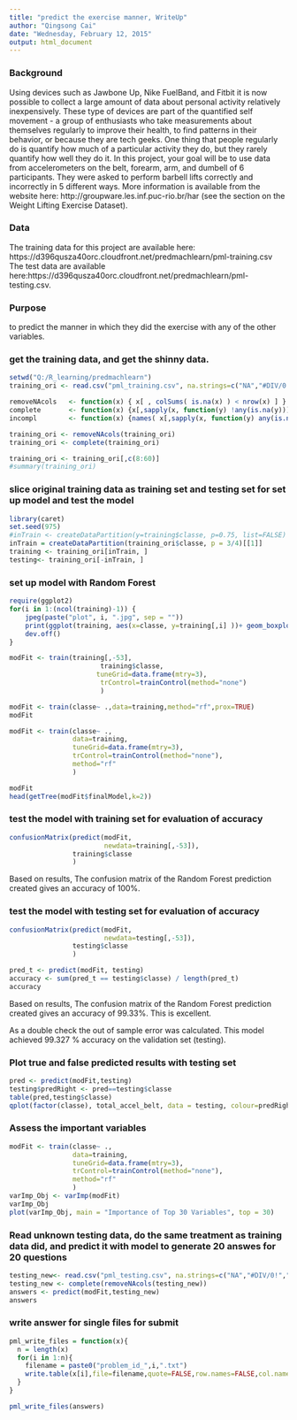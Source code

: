 ```yaml
---
title: "predict the exercise manner, WriteUp"
author: "Qingsong Cai"
date: "Wednesday, February 12, 2015"
output: html_document
---
```

###     Background
Using devices such as Jawbone Up, Nike FuelBand, and Fitbit it is now possible to collect a large amount of data about personal activity relatively inexpensively. These type of devices are part of the quantified self movement - a group of enthusiasts who take measurements about themselves regularly to improve their health, to find patterns in their behavior, or because they are tech geeks. One thing that people regularly do is quantify how much of a particular activity they do, but they rarely quantify how well they do it. In this project, your goal will be to use data from accelerometers on the belt, forearm, arm, and dumbell of 6 participants. They were asked to perform barbell lifts correctly and incorrectly in 5 different ways. More information is available from the website here: http://groupware.les.inf.puc-rio.br/har (see the section on the Weight Lifting Exercise Dataset). 

###     Data 
The training data for this project are available here: https://d396qusza40orc.cloudfront.net/predmachlearn/pml-training.csv
The test data are available here:https://d396qusza40orc.cloudfront.net/predmachlearn/pml-testing.csv. 

###     Purpose
to predict the manner in which they did the exercise with any of the other variables. 

###     get the training data, and get the shinny data. 
```r
setwd("Q:/R_learning/predmachlearn")
training_ori <- read.csv("pml_training.csv", na.strings=c("NA","#DIV/0!",""))

removeNAcols   <- function(x) { x[ , colSums( is.na(x) ) < nrow(x) ] }
complete       <- function(x) {x[,sapply(x, function(y) !any(is.na(y)))] }
incompl        <- function(x) {names( x[,sapply(x, function(y) any(is.na(y)))] ) }

training_ori <- removeNAcols(training_ori)
training_ori <- complete(training_ori)

training_ori <- training_ori[,c(8:60)]
#summary(training_ori)
```

###  slice original training data as training set and testing set for set up model and test the model
```r
library(caret)
set.seed(975)
#inTrain <- createDataPartition(y=training$classe, p=0.75, list=FALSE) # not random
inTrain = createDataPartition(training_ori$classe, p = 3/4)[[1]]
training <- training_ori[inTrain, ] 
testing<- training_ori[-inTrain, ]
```

###   set up model with Random Forest
```r
require(ggplot2)
for(i in 1:(ncol(training)-1)) {
    jpeg(paste("plot", i, ".jpg", sep = ""))
    print(ggplot(training, aes(x=classe, y=training[,i] ))+ geom_boxplot() + geom_jitter())
    dev.off()
}
```


```r
modFit <- train(training[,-53],
                       training$classe,
                      tuneGrid=data.frame(mtry=3),
                       trControl=trainControl(method="none")
                       )
```

```r
modFit <- train(classe~ .,data=training,method="rf",prox=TRUE)
modFit
```

```r
modFit <- train(classe~ .,
                data=training,
                tuneGrid=data.frame(mtry=3),
                trControl=trainControl(method="none"),
                method="rf"
                )

modFit
head(getTree(modFit$finalModel,k=2))
```

### test the model with training set for evaluation of accuracy 
```r
confusionMatrix(predict(modFit,
                        newdata=training[,-53]),
                training$classe
                )

```
Based on results, The confusion matrix of the Random Forest prediction created gives an accuracy of 100%.

### test the model with testing set for evaluation of accuracy 
```r
confusionMatrix(predict(modFit,
                        newdata=testing[,-53]),
                testing$classe
                )

pred_t <- predict(modFit, testing)
accuracy <- sum(pred_t == testing$classe) / length(pred_t)
accuracy
```
Based on results, The confusion matrix of the Random Forest prediction created gives an accuracy of 99.33%. This is excellent.

As a double check the out of sample error was calculated. This model achieved 99.327 % accuracy on the validation set (testing).


###     Plot true and false predicted results with testing set
```r
pred <- predict(modFit,testing)
testing$predRight <- pred==testing$classe
table(pred,testing$classe)
qplot(factor(classe), total_accel_belt, data = testing, colour=predRight, geom=c("jitter"))

```


###     Assess the important variables
```r
modFit <- train(classe~ .,
                data=training,
                tuneGrid=data.frame(mtry=3),
                trControl=trainControl(method="none"),
                method="rf"
                )
varImp_Obj <- varImp(modFit)
varImp_Obj
plot(varImp_Obj, main = "Importance of Top 30 Variables", top = 30)
```


###     Read unknown testing data, do the  same treatment as training data did, and predict it with model to generate 20 answes for 20 questions 
```r
testing_new<- read.csv("pml_testing.csv", na.strings=c("NA","#DIV/0!",""))
testing_new <- complete(removeNAcols(testing_new))
answers <- predict(modFit,testing_new)
answers
```


### write answer for single files for submit
```r
pml_write_files = function(x){
  n = length(x)
  for(i in 1:n){
    filename = paste0("problem_id_",i,".txt")
    write.table(x[i],file=filename,quote=FALSE,row.names=FALSE,col.names=FALSE)
  }
}

pml_write_files(answers)
```



